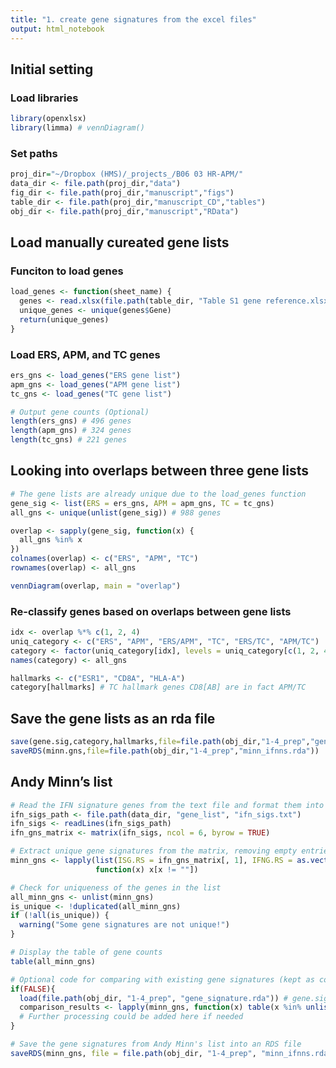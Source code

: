 ```yaml
---
title: "1. create gene signatures from the excel files"
output: html_notebook
---
```


## Initial setting
### Load libraries
```r
library(openxlsx)
library(limma) # vennDiagram()
```

### Set paths
```r
proj_dir="~/Dropbox (HMS)/_projects_/B06 03 HR-APM/"
data_dir <- file.path(proj_dir,"data")
fig_dir <- file.path(proj_dir,"manuscript","figs")
table_dir <- file.path(proj_dir,"manuscript_CD","tables")
obj_dir <- file.path(proj_dir,"manuscript","RData")
```

## Load manually cureated gene lists
### Funciton to load genes
```r
load_genes <- function(sheet_name) {
  genes <- read.xlsx(file.path(table_dir, "Table S1 gene reference.xlsx"), sheet = sheet_name)
  unique_genes <- unique(genes$Gene)
  return(unique_genes)
}
```

### Load ERS, APM, and TC genes
```r
ers_gns <- load_genes("ERS gene list")
apm_gns <- load_genes("APM gene list")
tc_gns <- load_genes("TC gene list")

# Output gene counts (Optional)
length(ers_gns) # 496 genes
length(apm_gns) # 324 genes
length(tc_gns) # 221 genes
```


## Looking into overlaps between three gene lists

```r
# The gene lists are already unique due to the load_genes function
gene_sig <- list(ERS = ers_gns, APM = apm_gns, TC = tc_gns)
all_gns <- unique(unlist(gene_sig)) # 988 genes

overlap <- sapply(gene_sig, function(x) {
  all_gns %in% x
})
colnames(overlap) <- c("ERS", "APM", "TC")
rownames(overlap) <- all_gns

vennDiagram(overlap, main = "overlap")
```

### Re-classify genes based on overlaps between gene lists
```r
idx <- overlap %*% c(1, 2, 4)
uniq_category <- c("ERS", "APM", "ERS/APM", "TC", "ERS/TC", "APM/TC")
category <- factor(uniq_category[idx], levels = uniq_category[c(1, 2, 4, 3, 5, 6)])
names(category) <- all_gns

hallmarks <- c("ESR1", "CD8A", "HLA-A")
category[hallmarks] # TC hallmark genes CD8[AB] are in fact APM/TC
```

## Save the gene lists as an rda file

```r
save(gene.sig,category,hallmarks,file=file.path(obj_dir,"1-4_prep","gene_signature.rda"))
saveRDS(minn.gns,file=file.path(obj_dir,"1-4_prep","minn_ifnns.rda"))
```

## Andy Minn's list
```r
# Read the IFN signature genes from the text file and format them into a matrix
ifn_sigs_path <- file.path(data_dir, "gene_list", "ifn_sigs.txt")
ifn_sigs <- readLines(ifn_sigs_path)
ifn_gns_matrix <- matrix(ifn_sigs, ncol = 6, byrow = TRUE)

# Extract unique gene signatures from the matrix, removing empty entries
minn_gns <- lapply(list(ISG.RS = ifn_gns_matrix[, 1], IFNG.RS = as.vector(ifn_gns_matrix[, -1])),
                   function(x) x[x != ""])

# Check for uniqueness of the genes in the list
all_minn_gns <- unlist(minn_gns)
is_unique <- !duplicated(all_minn_gns)
if (!all(is_unique)) {
  warning("Some gene signatures are not unique!")
}

# Display the table of gene counts
table(all_minn_gns)

# Optional code for comparing with existing gene signatures (kept as comment for reference)
if(FALSE){
  load(file.path(obj_dir, "1-4_prep", "gene_signature.rda")) # gene.sig, category, hallmarks
  comparison_results <- lapply(minn_gns, function(x) table(x %in% unlist(gene.sig)))
  # Further processing could be added here if needed
}

# Save the gene signatures from Andy Minn's list into an RDS file
saveRDS(minn_gns, file = file.path(obj_dir, "1-4_prep", "minn_ifnns.rda"))
```


